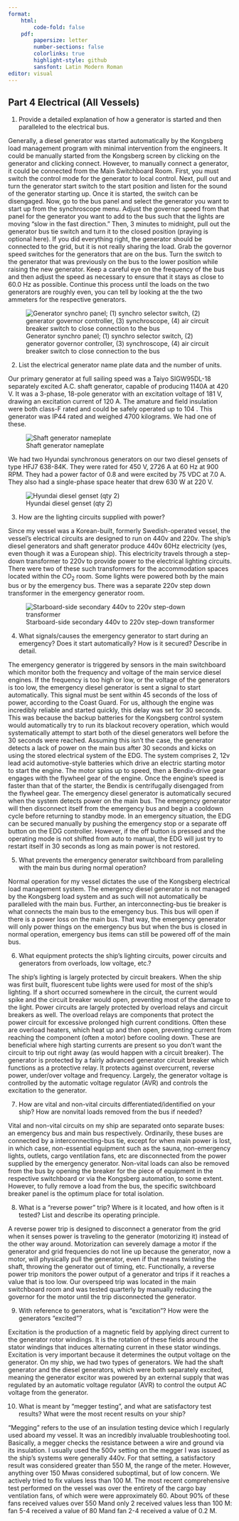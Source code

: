 ```yaml
---
format:
    html: 
        code-fold: false
    pdf:
        papersize: letter
        number-sections: false
        colorlinks: true
        highlight-style: github
        sansfont: Latin Modern Roman
editor: visual
---
```


## Part 4 Electrical (All Vessels)

1.	Provide a detailed explanation of how a generator is started and then paralleled to the electrical bus.

Generally, a diesel generator was started automatically by the Kongsberg load management program with minimal intervention from the engineers. It could be manually started from the Kongsberg screen by clicking on the generator and clicking connect. However, to manually connect a generator, it could be connected from the Main Switchboard Room. First, you must switch the control mode for the generator to local control. Next, pull out and turn the generator start switch to the start position and listen for the sound of the generator starting up. Once it is started, the switch can be disengaged. Now, go to the bus panel and select the generator you want to start up from the synchroscope menu. Adjust the governor speed from that panel for the generator you want to add to the bus such that the lights are moving "slow in the fast direction." Then, 3 minutes to midnight, pull out the generator bus tie switch and turn it to the closed position (praying is optional here). If you did everything right, the generator should be connected to the grid, but it is not really sharing the load. Grab the governor speed switches for the generators that are on the bus. Turn the switch to the generator that was previously on the bus to the lower position while raising the new generator. Keep a careful eye on the frequency of the bus and then adjust the speed as necessary to ensure that it stays as close to 60.0 Hz as possible. Continue this process until the loads on the two generators are roughly even, you can tell by looking at the the two ammeters for the respective generators.

![Generator synchro panel; (1) synchro selector switch, (2) generator governor controller, (3) synchroscope, (4) air circuit breaker switch to close connection to the bus](Pictures/part4/synchro_panel.PNG)

2.	List the electrical generator name plate data and the number of units.

Our primary generator at full sailing speed was a Taiyo SIGW95DL-18 separately excited A.C. shaft generator, capable of producing 1140A at 420 V. It was a 3-phase, 18-pole generator with an excitation voltage of 181 V, drawing an excitation current of 120 A. The amature and field insulation were both class-F rated and could be safely operated up to 104 \degC. This generator was IP44 rated and weighed 4700 kilograms. We had one of these.

![Shaft generator nameplate](Pictures/part4/shaft_gen_plate.PNG)

We had two Hyundai synchronous generators on our two diesel gensets of type HFJ7 638-84K. They were rated for 450 V, 2726 A at 60 Hz at 900 RPM. They had a power factor of 0.8 and were excited by 75 VDC at 7.0 A. They also had a single-phase space heater that drew 630 W at 220 V.

![Hyundai diesel genset (qty 2)](Pictures/part4/SSDG_gen.PNG)

3.	How are the lighting circuits supplied with power?

Since my vessel was a Korean-built, formerly Swedish-operated vessel, the vessel's electrical circuits are designed to run on 440v and 220v. The ship's diesel generators and shaft generator produce 440v 60Hz electricity (yes, even though it was a European ship). This electricity travels through a step-down transformer to 220v to provide power to the electrical lighting circuits. There were two of these such transformers for the accommodation spaces located within the $CO_2$ room. Some lights were powered both by the main bus or by the emergency bus. There was a separate 220v step down transformer in the emergency generator room.

![Starboard-side secondary 440v to 220v step-down transformer](Pictures/part4/transformer.PNG)

4.	What signals/causes the emergency generator to start during an emergency? Does it start automatically? How is it secured? Describe in detail.

The emergency generator is triggered by sensors in the main switchboard which monitor both the frequency and voltage of the main service diesel engines. If the frequency is too high or low, or the voltage of the generators is too low, the emergency diesel generator is sent a signal to start automatically. This signal must be sent within 45 seconds of the loss of power, according to the Coast Guard. For us, although the engine was incredibly reliable and started quickly, this delay was set for 30 seconds. This was because the backup batteries for the Kongsberg control system would automatically try to run its blackout recovery operation, which would systematically attempt to start both of the diesel generators well before the 30 seconds were reached. Assuming this isn't the case, the generator detects a lack of power on the main bus after 30 seconds and kicks on using the stored electrical system of the EDG. The system comprises 2, 12v lead acid automotive-style batteries which drive an electric starting motor to start the engine. The motor spins up to speed, then a Bendix-drive gear engages with the flywheel gear of the engine. Once the engine's speed is faster than that of the starter, the Bendix is centrifugally disengaged from the flywheel gear. The emergency diesel generator is automatically secured when the system detects power on the main bus. The emergency generator will then disconnect itself from the emergency bus and begin a cooldown cycle before returning to standby mode. In an emergency situation, the EDG can be secured manually by pushing the emergency stop or a separate off button on the EDG controller. However, if the off button is pressed and the operating mode is not shifted from auto to manual, the EDG will just try to restart itself in 30 seconds as long as main power is not restored.

5.	What prevents the emergency generator switchboard from paralleling with the main bus during normal operation?

Normal operation for my vessel dictates the use of the Kongsberg electrical load management system. The emergency diesel generator is not managed by the Kongsberg load system and as such will not automatically be paralleled with the main bus. Further, an interconnecting-bus tie breaker is what connects the main bus to the emergency bus. This bus will open if there is a power loss on the main bus. That way, the emergency generator will only power things on the emergency bus but when the bus is closed in normal operation, emergency bus items can still be powered off of the main bus.

6.	What equipment protects the ship's lighting circuits, power circuits and generators from overloads, low voltage, etc.?

The ship's lighting is largely protected by circuit breakers. When the ship was first built, fluorescent tube lights were used for most of the ship's lighting. If a short occurred somewhere in the circuit, the current would spike and the circuit breaker would open, preventing most of the damage to the light. Power circuits are largely protected by overload relays and circuit breakers as well. The overload relays are components that protect the power circuit for excessive prolonged high current conditions. Often these are overload heaters, which heat up and then open, preventing current from reaching the component (often a motor) before cooling down. These are beneficial where high starting currents are present so you don't want the circuit to trip out right away (as would happen with a circuit breaker). The generator is protected by a fairly advanced generator circuit breaker which functions as a protective relay. It protects against overcurrent, reverse power, under/over voltage and frequency. Largely, the generator voltage is controlled by the automatic voltage regulator (AVR) and controls the excitation to the generator.

7.	How are vital and non-vital circuits differentiated/identified on your ship? How are nonvital loads removed from the bus if needed?

Vital and non-vital circuits on my ship are separated onto separate buses: an emergency bus and main bus respectively. Ordinarily, these buses are connected by a interconnecting-bus tie, except for when main power is lost, in which case, non-essential equipment such as the sauna, non-emergency lights, outlets, cargo ventilation fans, etc are disconnected from the power supplied by the emergency generator. Non-vital loads can also be removed from the bus by opening the breaker for the piece of equipment in the respective switchboard or via the Kongsberg automation, to some extent. However, to fully remove a load from the bus, the specific switchboard breaker panel is the optimum place for total isolation.

8.	What is a "reverse power" trip? Where is it located, and how often is it tested? List and describe its operating principle.

A reverse power trip is designed to disconnect a generator from the grid when it senses power is traveling to the generator (motorizing it) instead of the other way around. Motorization can severely damage a motor if the generator and grid frequencies do not line up because the generator, now a motor, will physically pull the generator, even if that means twisting the shaft, throwing the generator out of timing, etc. Functionally, a reverse power trip monitors the power output of a generator and trips if it reaches a value that is too low. Our overspeed trip was located in the main switchboard room and was tested quarterly by manually reducing the governor for the motor until the trip disconnected the generator.

9.	With reference to generators, what is "excitation"?	How were the generators “excited”?

Excitation is the production of a magnetic field by applying direct current to the generator rotor windings. It is the rotation of these fields around the stator windings that induces alternating current in these stator windings. Excitation is very important because it determines the output voltage on the generator. On my ship, we had two types of generators. We had the shaft generator and the diesel generators, which were both separately excited, meaning the generator excitor was powered by an external supply that was regulated by an automatic voltage regulator (AVR) to control the output AC voltage from the generator.

10.	What is meant by "megger testing", and what are satisfactory test results? What were the most recent results on your ship?

"Megging" refers to the use of an insulation testing device which I regularly used aboard my vessel. It was an incredibly invaluable troubleshooting tool. Basically, a megger checks the resistance between a wire and ground via its insulation. I usually used the 500v setting on the megger I was issued as the ship's systems were generally 440v. For that setting, a satisfactory result was considered greater than 550 M\Omega, the range of the meter. However, anything over 150 M\Omega was considered suboptimal, but of low concern. We actively tried to fix values less than 100 M\Omega. The most recent comprehensive test performed on the vessel was over the entirety of the cargo bay ventilation fans, of which were were approximately 60. About 90% of these fans received values over 550 M\Omega and only 2 received values less than 100 M\Omega: fan 5-4 received a value of 80 M\Omega and fan 2-4 received a value of 0.2 M\Omega.